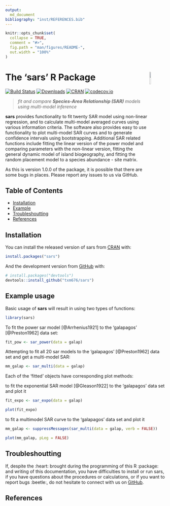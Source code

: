 ```yaml
---
output:
  md_document
bibliography: "inst/REFERENCES.bib"
---
```


<!-- README.md is generated from README.Rmd. Please edit that file -->

```r
knitr::opts_chunk$set(
  collapse = TRUE,
  comment = "#>",
  fig.path = "man/figures/README-",
  out.width = "100%"
)
```

# The **'sars'** R Package <img src="man/figures/sars_logo.png" align="right" width="10%"/>

[![Build Status](https://travis-ci.org/txm676/sars.svg?branch=master)](https://travis-ci.org/txm676/sars)
[![Downloads](https://cranlogs.r-pkg.org/badges/sars?color=brightgreen)](https://cran.r-project.org/package=sars)
[![CRAN](https://www.r-pkg.org/badges/version/sars)](https://cran.r-project.org/package=sars)
[![codecov.io](https://codecov.io/github/txm676/sars/coverage.svg?branch=master)](https://codecov.io/github/txm676/sars?branch=master)


> *fit and compare **Species-Area Relationship (SAR)** models using multi-model inference*

**sars** provides functionality to fit twenty SAR model using non-linear regression, and to calculate multi-model averaged curves using various information criteria. The software also provides easy to use functionality to plot multi-model SAR curves and to generate confidence intervals using bootstrapping. Additional SAR related functions
include fitting the linear version of the power model and comparing parameters with the non-linear version, fitting
the general dynamic model of island biogeography, and fitting the random placement model to a species abundance -
site matrix.

As this is version 1.0.0 of the package, it is possible that there are some bugs in places. Please report any
issues to us via GitHub.

## Table of Contents

- [Installation](#installation)
- [Example](#example-usage)
- [Troubleshoutting](#troubleshoutting)
- [References](#references)


## Installation

You can install the released version of sars from [CRAN](https://CRAN.R-project.org) with:

``` r
install.packages("sars")
```

And the development version from [GitHub](https://github.com/) with:

``` r
# install.packages("devtools")
devtools::install_github("txm676/sars")
```
## Example usage

Basic usage of **sars** will result in using two types of functions:

```r
library(sars)
```

To fit the power sar model [@Arrhenius1921] to the 'galapagos' [@Preston1962] data set:
```r
fit_pow <- sar_power(data = galap)
```

Attempting to fit all 20 sar models to the 'galapagos' [@Preston1962] data set and get a multi-model SAR:
```r
mm_galap <- sar_multi(data = galap)
```

Each of the 'fitted' objects have corresponding plot methods:

to fit the exponential SAR model [@Gleason1922] to the 'galapagos' data set and plot it
```r
fit_expo <- sar_expo(data = galap)

plot(fit_expo)
```

to fit a multimodel SAR curve to the 'galapagos' data set and plot it
```r
mm_galap <- suppressMessages(sar_multi(data = galap, verb = FALSE))

plot(mm_galap, pLeg = FALSE)
```







## Troubleshoutting

If, despite the :heart: brought during the programming of this R :package: and writing of this documentation, you have difficulties to install or run sars, if you have questions about the procedures or calculations, or if you want to report bugs :beetle:, do not hesitate to connect with us on [GitHub](https://github.com/txm676/sars).

## References
